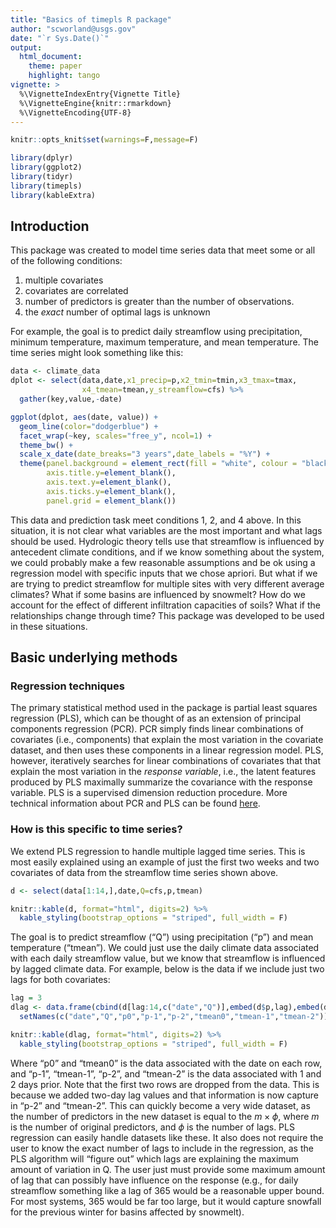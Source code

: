 ```yaml
---
title: "Basics of timepls R package"
author: "scworland@usgs.gov"
date: "`r Sys.Date()`"
output:
  html_document:
    theme: paper
    highlight: tango
vignette: >
  %\VignetteIndexEntry{Vignette Title}
  %\VignetteEngine{knitr::rmarkdown}
  %\VignetteEncoding{UTF-8}
---
```


```r
knitr::opts_knit$set(warnings=F,message=F)
```

```r
library(dplyr)
library(ggplot2)
library(tidyr)
library(timepls)
library(kableExtra)
```

## Introduction 

This package was created to model time series data that meet some or all of the following conditions:

1. multiple covariates
2. covariates are correlated
3. number of predictors is greater than the number of observations.
4. the *exact* number of optimal lags is unknown

For example, the goal is to predict daily streamflow using precipitation, minimum temperature, maximum temperature, and mean temperature. The time series might look something like this:

```r
data <- climate_data
dplot <- select(data,date,x1_precip=p,x2_tmin=tmin,x3_tmax=tmax,
                x4_tmean=tmean,y_streamflow=cfs) %>%
  gather(key,value,-date)

ggplot(dplot, aes(date, value)) + 
  geom_line(color="dodgerblue") + 
  facet_wrap(~key, scales="free_y", ncol=1) +
  theme_bw() +
  scale_x_date(date_breaks="3 years",date_labels = "%Y") +
  theme(panel.background = element_rect(fill = "white", colour = "black"),
        axis.title.y=element_blank(),
        axis.text.y=element_blank(),
        axis.ticks.y=element_blank(),
        panel.grid = element_blank())
```

This data and prediction task meet conditions 1, 2, and 4 above. In this situation, it is not clear what variables are the most important and what lags should be used. Hydrologic theory tells use that streamflow is influenced by antecedent climate conditions, and if we know something about the system, we could probably make a few reasonable assumptions and be ok using a regression model with specific inputs that we chose apriori. But what if we are trying to predict streamflow for multiple sites with very different average climates? What if some basins are influenced by snowmelt? How do we account for the effect of different infiltration capacities of soils? What if the relationships change through time? This package was developed to be used in these situations. 

## Basic underlying methods

### Regression techniques

The primary statistical method used in the package is partial least squares regression (PLS), which can be thought of as an extension of principal components regression (PCR). PCR simply finds linear combinations of covariates (i.e., components) that explain the most variation in the covariate dataset, and then uses these components in a linear regression model. PLS, however, iteratively searches for linear combinations of covariates that that explain the most variation in the *response variable*, i.e., the latent features produced by PLS maximally summarize the covariance with the response variable. PLS is a supervised dimension reduction procedure. More technical information about PCR and PLS can be found [here](http://users.cecs.anu.edu.au/~kee/pls.pdf).

### How is this specific to time series?

We extend PLS regression to handle multiple lagged time series. This is most easily explained using an example of just the first two weeks and two covariates of data from the streamflow time series shown above. 

```r
d <- select(data[1:14,],date,Q=cfs,p,tmean)

knitr::kable(d, format="html", digits=2) %>%
  kable_styling(bootstrap_options = "striped", full_width = F)
```

The goal is to predict streamflow ("Q") using precipitation ("p") and mean temperature ("tmean"). We could just use the daily climate data associated with each daily streamflow value, but we know that streamflow is influenced by lagged climate data. For example, below is the data if we include just two lags for both covariates:

```r
lag = 3
dlag <- data.frame(cbind(d[lag:14,c("date","Q")],embed(d$p,lag),embed(d$tmean,lag))) %>%
  setNames(c("date","Q","p0","p-1","p-2","tmean0","tmean-1","tmean-2"))

knitr::kable(dlag, format="html", digits=2) %>%
  kable_styling(bootstrap_options = "striped", full_width = F)
```

Where "p0" and "tmean0" is the data associated with the date on each row, and "p-1", "tmean-1", "p-2", and "tmean-2" is the data associated with 1 and 2 days prior. Note that the first two rows are dropped from the data. This is because we added two-day lag values and that information is now capture in "p-2" and "tmean-2". This can quickly become a very wide dataset, as the number of predictors in the new dataset is equal to the $m \times \phi$, where $m$ is the number of original predictors, and $\phi$ is the number of lags. PLS regression can easily handle datasets like these. It also does not require the user to know the exact number of lags to include in the regression, as the PLS algorithm will "figure out" which lags are explaining the maximum amount of variation in Q. The user just must provide some maximum amount of lag that can possibly have influence on the response (e.g., for daily streamflow something like a lag of 365 would be a reasonable upper bound. For most systems, 365 would be far too large, but it would capture snowfall for the previous winter for basins affected by snowmelt). 









